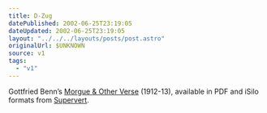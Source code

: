 ```yaml
---
title: D-Zug
datePublished: 2002-06-25T23:19:05
dateUpdated: 2002-06-25T23:19:05
layout: "../../../layouts/posts/post.astro"
originalUrl: $UNKNOWN
source: v1
tags:
  - "v1"
---
```


Gottfried Benn&#8217;s [Morgue & Other Verse][1] (1912-13), available in PDF and iSilo formats from [Supervert][2].

[1]: http://www.supervert.com/elibrary/benn.html "Gottfried Benn's Morgue & Other Verse provided by Supervert"
[2]: http://www.supervert.com/ "Supervert"
